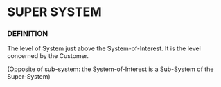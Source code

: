             
= SUPER SYSTEM =
 
=== DEFINITION ===
 
The level of System just above the System-of-Interest. It is the level concerned by the Customer.

 
(Opposite of sub-system: the System-of-Interest is a Sub-System of the Super-System)
   